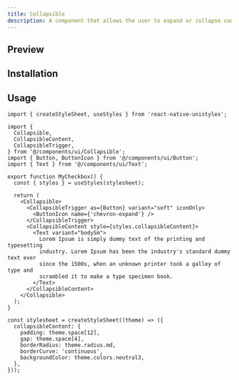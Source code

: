 ```yaml
---
title: Collapsible
description: A component that allows the user to expand or collapse content.
---
```



## Preview

<ComponentPreview name="Collapsible" />


## Installation

<ItemInstallationDoc name="Collapsible" />


## Usage

```tsx title="MyCollapsible.tsx"
import { createStyleSheet, useStyles } from 'react-native-unistyles';

import {
  Collapsible,
  CollapsibleContent,
  CollapsibleTrigger,
} from '@/components/ui/Collapsible';
import { Button, ButtonIcon } from '@/components/ui/Button';
import { Text } from '@/components/ui/Text';

export function MyCheckbox() {
  const { styles } = useStyles(stylesheet);

  return (
    <Collapsible>
      <CollapsibleTrigger as={Button} variant="soft" iconOnly>
        <ButtonIcon name={'chevron-expand'} />
      </CollapsibleTrigger>
      <CollapsibleContent style={styles.collapsibleContent}>
        <Text variant="bodySm">
          Lorem Ipsum is simply dummy text of the printing and typesetting
          industry. Lorem Ipsum has been the industry's standard dummy text ever
          since the 1500s, when an unknown printer took a galley of type and
          scrambled it to make a type specimen book.
        </Text>
      </CollapsibleContent>
    </Collapsible>
  );
}

const stylesheet = createStyleSheet((theme) => ({
  collapsibleContent: {
    padding: theme.space[12],
    gap: theme.space[4],
    borderRadius: theme.radius.md,
    borderCurve: 'continuous',
    backgroundColor: theme.colors.neutral3,
  },
}));
```